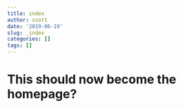 ```yaml
---
title: index
author: scott
date: '2019-06-19'
slug: _index
categories: []
tags: []
---
```


# This should now become the homepage?